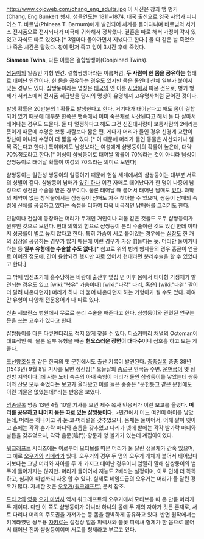 http://www.cojoweb.com/chang_eng_adults.jpg
이 사진은 창과 앵 벙커 (Chang, Eng Bunker) 형제. 생몰연도는 1811~1874. 태국 출신으로 영국 사업가 피니어스 T. 바르넘(Phineas T. Barnum)에게 발견되어 세계를 돌아다니며 바르넘의 서커스 전시품으로 전시되다가 미국에 귀화해서 정착했다. 결혼을 따로 해서 가정이 각자 있었고 자식도 따로 있었다.[* 3일마다 돌아가면서 지냈다고 한다.] 둘 다 같은 날 죽었으나 죽은 시간은 달랐다. 창이 먼저 죽고 잉이 3시간 후에 죽었다. 

'''Siamese Twins''', 다른 이름은 결합쌍생아(Conjoined Twins).

[[쌍둥이]]의 일종인 기형 인간. 결합쌍생아라는 이름처럼, '''두 사람이 한 몸을 공유하는''' 형태로 태어난 인간이다. 한 몸을 공유하는 경우도 있지만 몸은 둘인데 신체 일부가 붙어서 있는 경우도 있다. 샴쌍둥이라는 명칭은 [[태국]]의 옛 이름 [[시암]]에서 따온 것으로, 벙커 형제가 서커스에서 전시품 취급받을 당시의 명칭이 유명해져 고유명사처럼 굳어진 것이다.

발생 확률은 20만분의 1 확률로 발생한다고 한다. 거기다가 태어난다고 해도 몸이 결합되어 있기 때문에 대부분 한쪽은 뱃속에서 이미 죽은채로 사산된다고 해서 둘 다 살아서 태어나는 경우도 드물다. 둘 다 멀쩡하다고 해도 그건 신진대사량이 보통사람의 2배라는 뜻이기 때문에 수명은 보통 사람보다 짧은 편. 게다가 머리가 둘인 경우 신경계 교란이 장난이 아니라 수명이 더 짧을 수 있다.[* 이 때문에 머리가 둘인 동물은 사산되거나 일찍 죽는다고 한다.] 특이하게도 남성보다는 여성에게 샴쌍둥이의 확률이 높은데, 대략 70%정도라고 한다.[* 여성이 샴쌍둥이로 태어날 확률이 70%라는 것이 아니라 남성이 샴쌍둥이로 태어날 확률이 여성의 70%라는 의미로 보인다]

샴쌍둥이는 일란성 쌍둥이의 일종이기 때문에 현실 세계에서의 샴쌍둥이는 대부분 서로의 성별이 같다. 샴쌍둥이 남매가 [http://news.naver.com/main/read.nhn?mode=LSD&mid=sec&sid1=104&oid=009&aid=0002536602 있긴 하나] 이건 자매로 태어났다가 한 명이 나중에 남성으로 성전환 수술을 받은 경우이다. 물론 태어날 때 붙어서 태어난 남매도 [http://news.naver.com/main/read.nhn?mode=LSD&mid=sec&sid1=104&oid=001&aid=0000479159 있다]. 과학의 제약이 없는 창작물에서는 샴쌍둥이 남매도 자주 찾아볼 수 있으며, 쌍둥이 남매의 속성에 신체를 공유하고 있다는 속성을 더하여 더욱 비극적인 남매애를 그리기도 한다.

민담이나 전설에 등장하는 머리가 두개인 거인이나 괴물 같은 것들도 모두 샴쌍둥이가 원류인 것으로 보인다. 현대 의학의 힘으로 샴쌍둥이 분리 수술이란 것도 있긴 한데 이마저 성공률이 별로 높지 않다고 한다. 특히 가슴이 서로 붙어있는 경우에는 [[심장]]도 한 개의 심장을 공유하는 경우가 많기 때문에 이런 경우가 가장 힘들다는 듯. 머리만 둘이거나 하는 등 '''일부 유형에는 수술할 수도 없다'''.[* 참고로 위의 벙커 형제들의 경우 흉골이 연골로 이어진 정도에, 간이 융합되긴 했지만 따로 있어서 현대라면 분리수술을 할 수 있었다고 한다.]

그 밖에 임신초기에 흡수당하는 바람에 출산후 몇십 년 이후 몸에서 태아형 기생체가 발견되는 경우도 있고 [wiki:"복유" 가슴이나] [wiki:"다각" 다리, 혹은] [wiki:"다완" 팔이 더 달려 나온다던지] 머리가 하나 더 붙어 나온다던지 하는 기형아가 될 수도 있다. 하여간 유형이 다양해 전문용어가 다 따로 있다.

신촌 세브란스 병원에서 무료로 분리 수술을 해준다고 한다. 샴쌍둥이와 관련된 연구논문을 쓰는 교수가 있다고 한다.

샴쌍둥이를 다룬 다큐멘터리도 적지 않게 찾을 수 있다. [[디스커버리 채널]]의 Octoman이 대표적인 예. 물론 일부 유형을 빼곤 '''혐오스러운 장면이 대다수'''이니 심호흡 하고 보는 게 좋다.

[[조선왕조실록]] 같은 한국의 옛 문헌에서도 출산 기록이 발견된다. [[중종]]실록 중종 38년(1543년) 9월 8일 기사를 보면 정선방[* 오늘날의 [[종로구]] 안국동 주변. [[운현궁]]이 옛 정선방 지역이다.]에 사는 노비 숙손의 아내 숙영이 머리가 둘인 샴쌍둥이를 낳았는데 쌍둥이와 산모 모두 죽었다는 보고가 올라왔고 이를 들은 중종은 "문헌통고 같은 문헌에도 이런 괴물은 없었는데!"라는 반응을 보였다. 

[[명종]]실록 명종 13년 4월 10일 기사를 보면 제주 목사 민응서가 이런 보고를 올렸다. '''머리를 공유하고 나머지 몸은 따로 있는 샴쌍둥이다.'''
>민간에서 어느 여인이 아이를 낳았는데, 머리는 하나이고 귀·눈·코·머리털을 갖추었으나, 몸체는 둘이어서, 어깨·팔이 넷이고 손에는 각각 손가락 마디와 손톱을 갖추었고 다리가 넷에 발에는 각각 발가락 마디와 발톱을 갖추었으니, 각각 음문(陰門)·항문과 양 볼기가 있는데 계집아이였다.

[[워크래프트]] 시리즈에는 이로부터 모티브를 따온 머리가 둘 달린 생물체가 간혹 있으며, 그 예로 [[오우거]]와 [[키메라]]가 있다. 오우거의 경우 두 명의 오우거 개체가 붙어서 태어났다기보다는 그냥 머리와 자아를 두 개 가지고 태어난 경우이니 엄밀히 말해 샴쌍둥이의 범주에 들어가지는 않지만. 머리가 둘이어서 지능도 2배라는 설정이며, 이로 인해 더 똑똑하고, 심지어 마법까지 사용 할 수 있다. 실제로 네임드급의 오우거는 머리가 둘 달린 경우가 많다. 자세한 것은 [[오우거(워크래프트)]] 문서 참조.

[[도타 2]]의 [[도타 2/영웅|영웅]] [[오거 마법사]] 역시 워크래프트의 오우거에서 모티브를 따 온 만큼 머리가 두 개이다. 다만 이 쪽도 샴쌍둥이가 아니라 하나의 몸에 두 개의 자아가 깃든 존재로, 서로 다리나 머리의 주도권을 가져가는 등 몸을 완벽하게 공유하고 있다. 반면 원작에서는 키메라였던 쌍두용 [[자키로]]는 설정상 얼음 피렉새와 불꽃 피렉새 형제가 한 몸으로 붙어서 태어난 진짜 샴쌍둥이이며 서로를 형제라고 부르고 있다.
